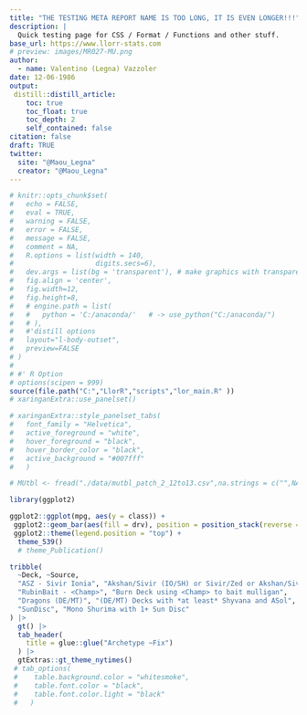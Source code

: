 ```yaml
---
title: "THE TESTING META REPORT NAME IS TOO LONG, IT IS EVEN LONGER!!!"
description: |
  Quick testing page for CSS / Format / Functions and other stuff.
base_url: https://www.llorr-stats.com
# preview: images/MR027-MU.png
author:
  - name: Valentino (Legna) Vazzoler
date: 12-06-1986
output:
 distill::distill_article:
    toc: true
    toc_float: true
    toc_depth: 2
    self_contained: false
citation: false
draft: TRUE
twitter:
  site: "@Maou_Legna"
  creator: "@Maou_Legna"
---
```



```r
# knitr::opts_chunk$set(
#   echo = FALSE,
#   eval = TRUE,
#   warning = FALSE,
#   error = FALSE,
#   message = FALSE,
#   comment = NA,
#   R.options = list(width = 140,
#                    digits.secs=6),
#   dev.args = list(bg = 'transparent'), # make graphics with transparent background
#   fig.align = 'center',
#   fig.width=12,
#   fig.height=8,
#   # engine.path = list(
#   #   python = 'C:/anaconda/'   # -> use_python("C:/anaconda/")
#   # ),
#   #'distill options
#   layout="l-body-outset",
#   preview=FALSE
# )
# 
# #' R Option
# options(scipen = 999)
source(file.path("C:","LlorR","scripts","lor_main.R" ))
# xaringanExtra::use_panelset()
```

```r
# xaringanExtra::style_panelset_tabs(
#   font_family = "Helvetica",
#   active_foreground = "white",
#   hover_foreground = "black",
#   hover_border_color = "black",
#   active_background = "#007fff"
#   )
```

```r
# MUtbl <- fread("./data/mutbl_patch_2_12to13.csv",na.strings = c("",NA))
```


```r
library(ggplot2)

ggplot2::ggplot(mpg, aes(y = class)) +
 ggplot2::geom_bar(aes(fill = drv), position = position_stack(reverse = TRUE)) +
 ggplot2::theme(legend.position = "top") +
  theme_539()
  # theme_Publication()
```


```r
tribble( 
  ~Deck, ~Source,
  "ASZ - Sivir Ionia", "Akshan/Sivir (IO/SH) or Sivir/Zed or Akshan/Sivir/Zed",
  "RubinBait - <Champ>", "Burn Deck using <Champ> to bait mulligan",
  "Dragons (DE/MT)", "(DE/MT) Decks with *at least* Shyvana and ASol",
  "SunDisc", "Mono Shurima with 1+ Sun Disc"
) |>
  gt() |>
  tab_header(
    title = glue::glue("Archetype ~Fix")
  ) |>
  gtExtras::gt_theme_nytimes()
 # tab_options(
 #    table.background.color = "whitesmoke",
 #    table.font.color = "black",
 #    table.font.color.light = "black"
 #   )
```

